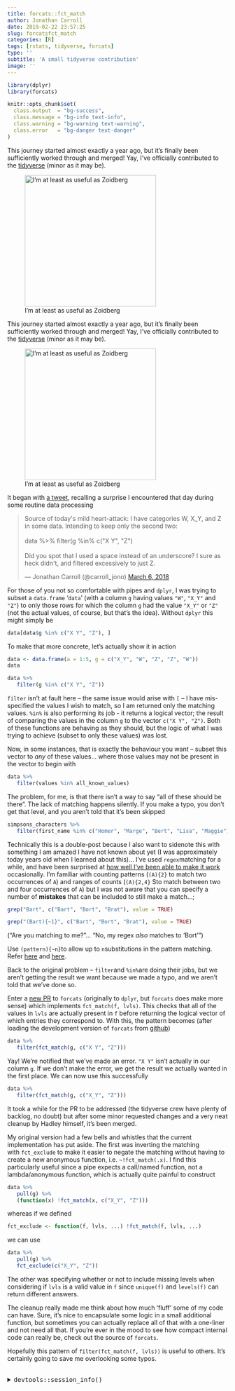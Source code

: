 ```yaml
---
title: forcats::fct_match
author: Jonathan Carroll
date: 2019-02-22 23:57:25
slug: forcatsfct_match
categories: [R]
tags: [rstats, tidyverse, forcats]
type: ''
subtitle: 'A small tidyverse contribution'
image: ''
---
```


```r
library(dplyr)
library(forcats)

knitr::opts_chunk$set(
  class.output  = "bg-success",
  class.message = "bg-info text-info",
  class.warning = "bg-warning text-warning",
  class.error   = "bg-danger text-danger"
)
```

This journey started almost exactly a year ago, but it's finally been sufficiently worked through and merged! Yay, I've officially contributed to the [tidyverse](https://www.tidyverse.org/) (minor as it may be).

![I'm at least as useful as Zoidberg](/post/2019-02-22-forcatsfct_match_files/zoidberg_helping.jpeg){width=300px}

<!--more-->

This journey started almost exactly a year ago, but it's finally been sufficiently worked through and merged! Yay, I've officially contributed to the [tidyverse](https://www.tidyverse.org/) (minor as it may be).

![I'm at least as useful as Zoidberg](/post/2019-02-22-forcatsfct_match_files/zoidberg_helping.jpeg){width=300px}

It began with [a tweet](https://twitter.com/carroll_jono/status/971093803099541504), recalling a surprise I encountered that day during some routine data processing

<blockquote class="twitter-tweet"><p lang="en" dir="ltr">Source of today&#39;s mild heart-attack: I have categories W, X_Y, and Z in some data. Intending to keep only the second two:<br><br>data %&gt;% filter(g %in% c(&quot;X Y&quot;, &quot;Z&quot;)<br><br>Did you spot that I used a space instead of an underscore? I sure as heck didn&#39;t, and filtered excessively to just Z.</p>&mdash; Jonathan Carroll (@carroll_jono) <a href="https://twitter.com/carroll_jono/status/971093803099541504?ref_src=twsrc%5Etfw">March 6, 2018</a></blockquote> <script async src="https://platform.twitter.com/widgets.js" charset="utf-8"></script>

For those of you not so comfortable with pipes and `dplyr`, I was trying to subset a `data.frame` '`data`' (with a column `g` having values `"W"`, `"X_Y"` and `"Z"`) to only those rows for which the column `g` had the value `"X_Y"` or `"Z"` (not the actual values, of course, but that's the idea). Without `dplyr` this might simply be

```r
data[data$g %in% c("X Y", "Z"), ]
```

To make that more concrete, let's actually show it in action

```r
data <- data.frame(a = 1:5, g = c("X_Y", "W", "Z", "Z", "W"))
data

data %>% 
   filter(g %in% c("X Y", "Z"))
```

`filter` isn't at fault here -- the same issue would arise with `[` -- I have mis-specified the values I wish to match, so I am returned only the matching values. `%in%` is also performing its job - it returns a logical vector; the result of comparing the values in the column `g` to the vector `c("X Y", "Z")`. Both of these functions are behaving as they should, but the logic of what I was trying to achieve (subset to only these values) was lost.

Now, in some instances, that is exactly the behaviour you want -- subset this vector to <em>any</em> of these values... where those values may not be present in the vector to begin with

```r
data %>% 
   filter(values %in% all_known_values)
```

The problem, for me, is that there isn't a way to say "all of these should be there". The lack of matching happens silently. If you make a typo, you don't get that level, and you aren't told that it's been skipped

```r
simpsons_characters %>% 
   filter(first_name %in% c("Homer", "Marge", "Bert", "Lisa", "Maggie")
```

Technically this is a double-post because I also want to sidenote this with something I am amazed I have not known about yet (I was approximately today years old when I learned about this)... I've used `regex`matching for a while, and have been surprised at [how well I've been able to make it work](https://twitter.com/carroll_jono/status/908186714350403584) occasionally. I'm familiar with counting patterns (`(A){2}`&nbsp;to match two occurrences of `A`) and ranges of counts (`(A){2,4}` Sto match between two and four occurrences of `A`) but I was not aware that you can specify a number of __mistakes__ that can be included to still make a match...;

```r
grep("Bart", c("Bart", "Bort", "Brat"), value = TRUE)

grep("(Bart){~1}", c("Bart", "Bort", "Brat"), value = TRUE)
```

("Are you matching to me?"... "No, my regex _also_ matches to 'Bort'")

Use `(pattern){~n}`to allow up to `n`substitutions in the pattern matching. Refer [here](https://twitter.com/klmr/status/1098238987968438273?s=20) and [here](https://laurikari.net/tre/documentation/regex-syntax/).

Back to the original problem -- `filter`and `%in%`are doing their jobs, but we aren't getting the result we want because we made a typo, and we aren't told that we've done so.

Enter a [new PR](https://github.com/tidyverse/forcats/pull/127) to `forcats` (originally to `dplyr`, but `forcats` does make more sense) which implements `fct_match(f, lvls)`. This checks that all of the values in `lvls` are actually present in `f` before returning the logical vector of which entries they correspond to. With this, the pattern becomes (after loading the development version of `forcats` from [github](https://github.com/tidyverse/forcats))

```r
data %>% 
   filter(fct_match(g, c("X Y", "Z")))
```

Yay! We're notified that we've made an error. `"X Y"` isn't actually in our column `g`. If we don't make the error, we get the result we actually wanted in the first place. We can now use this successfully

```r
data %>% 
   filter(fct_match(g, c("X_Y", "Z")))
```

It took a while for the PR to be addressed (the tidyverse crew have plenty of backlog, no doubt) but after some minor requested changes and a very neat cleanup by Hadley himself, it's been merged.

My original version had a few bells and whistles that the current implementation has put aside. The first was inverting the matching with&nbsp;`fct_exclude` to make it easier to negate the matching without having to create a new anonymous function, i.e. `~!fct_match(.x)`. I find this particularly useful since a pipe expects a call/named function, not a lambda/anonymous function, which is actually quite painful to construct

```r
data %>%
   pull(g) %>%
   (function(x) !fct_match(x, c("X_Y", "Z")))
```

whereas if we defined

```r
fct_exclude <- function(f, lvls, ...) !fct_match(f, lvls, ...)
```

we can use

```r
data %>%
   pull(g) %>%
   fct_exclude(c("X_Y", "Z"))
```

The other was specifying whether or not to include missing levels when considering if `lvls` is a valid value in `f` since `unique(f)` and `levels(f)` can return different answers.

The cleanup really made me think about how much 'fluff' some of my code can have. Sure, it's nice to encapsulate some logic in a small additional function, but sometimes you can actually replace all of that with a one-liner and not need all that. If you're ever in the mood to see how compact internal code can really be, check out the source of `forcats`.

Hopefully this pattern of `filter(fct_match(f, lvls))` is useful to others. It's certainly going to save me overlooking some typos.

<br />
<details>
  <summary>
    <tt>devtools::session_info()</tt>
  </summary>
```r
devtools::session_info()
```
</details>
<br />
